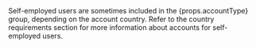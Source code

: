<div>Self-employed users are sometimes included in the {props.accountType} group, depending on the account country.
Refer to the country requirements section for more information about accounts for self-employed users.</div>